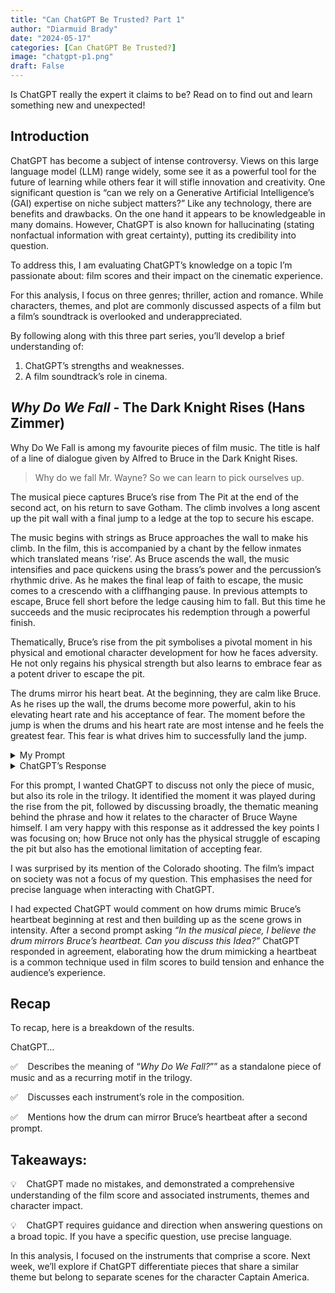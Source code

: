 ```yaml
---
title: "Can ChatGPT Be Trusted? Part 1"
author: "Diarmuid Brady"
date: "2024-05-17"
categories: [Can ChatGPT Be Trusted?]
image: "chatgpt-p1.png"
draft: False
---
```


Is ChatGPT really the expert it claims to be? Read on to find out and learn something new and unexpected!

## **Introduction**

ChatGPT has become a subject of intense controversy. Views on this large language model (LLM) range widely, some see it as a powerful tool for the future of learning while others fear it will stifle innovation and creativity. One significant question is "can we rely on a Generative Artificial Intelligence's (GAI) expertise on niche subject matters?" Like any technology, there are benefits and drawbacks. On the one hand it appears to be knowledgeable in many domains. However, ChatGPT is also known for hallucinating (stating nonfactual information with great certainty), putting its credibility into question. 

To address this, I am evaluating ChatGPT's knowledge on a topic I'm passionate about: film scores and their impact on the cinematic experience. 

For this analysis, I focus on three genres; thriller, action and romance. While characters, themes, and plot are commonly discussed aspects of a film but a film's soundtrack is overlooked and underappreciated.

By following along with this three part series, you'll develop a brief understanding of:

1. ChatGPT's strengths and weaknesses.
2. A film soundtrack's role in cinema.

## *Why Do We Fall* - The Dark Knight Rises (Hans Zimmer)

Why Do We Fall is among my favourite pieces of film music. The title is half of a line of dialogue given by Alfred to Bruce in the Dark Knight Rises.

> Why do we fall Mr. Wayne? So we can learn to pick ourselves up.
> 

The musical piece captures Bruce’s rise from The Pit at the end of the second act, on his return to save Gotham. The climb involves a long ascent up the pit wall with a final jump to a ledge at the top to secure his escape. 

The music begins with strings as Bruce approaches the wall to make his climb. In the film, this is accompanied by a chant by the fellow inmates which translated means ‘rise’. As Bruce ascends the wall, the music intensifies and pace quickens using the brass’s power and the percussion’s rhythmic drive. As he makes the final leap of faith to escape, the music comes to a crescendo with a cliffhanging pause. In previous attempts to escape, Bruce fell short before the ledge causing him to fall. But this time he succeeds and the music reciprocates his redemption through a powerful finish.

Thematically, Bruce’s rise from the pit symbolises a pivotal moment in his physical and emotional character development for how he faces adversity. He not only regains his physical strength but also learns to embrace fear as a potent driver to escape the pit.

The drums mirror his heart beat. At the beginning, they are calm like Bruce. As he rises up the wall, the drums become more powerful, akin to his elevating heart rate and his acceptance of fear. The moment before the jump is when the drums and his heart rate are most intense and he feels the greatest fear. This fear is what drives him to successfully land the jump.

<details>
    <summary>My Prompt</summary>
    *Imagine you are a film score and soundtrack expert who has an undying passion for analysing the meaning behind the music composed for movies and films.*

    *Could you discuss the meaning behind the piece 'Why Do We Fall?' and how Hans Zimmer combines specific musical instruments/sounds to communicate this meaning?*
</details>

<details>
    <summary>ChatGPT’s Response</summary>
    *Absolutely! "Why Do We Fall?" is a powerful piece of music composed by Hans Zimmer for the movie The Dark Knight Rises. It is an instrumental track that plays during some of the most emotional and pivotal moments of the film. Let's explore its meaning and importance.*

    *First, it's essential to note that "Why Do We Fall?" is a recurring motif throughout the entire Dark Knight trilogy. It first appears in Batman Begins during the scene where Bruce Wayne is training to become Batman. This piece of music signifies Bruce's struggle to overcome his fears and become the hero that Gotham needs.*

    *In The Dark Knight Rises, "Why Do We Fall?" takes on a new significance. The film opens with Bruce Wayne broken and defeated, having lost everything he held dear. This track plays during the scene where Bruce is trying to climb out of the prison he's trapped in. The music serves to underscore his struggle to overcome his physical and emotional limitations, and ultimately, his triumph over them. This theme is woven throughout the film, as Bruce Wayne, now physically and emotionally broken, must find a way to rise up and save Gotham once again.*

    *In many ways, "Why Do We Fall?" is the heart of The Dark Knight Rises. It represents the film's central theme of perseverance and the idea that even when we fall, we must get back up and keep fighting. This message is particularly poignant in light of the film's release, which came shortly after the tragic shooting in Aurora, Colorado. The film's message of hope in the face of adversity resonated with audiences, and "Why Do We Fall?" became a rallying cry for those seeking to find meaning in the wake of tragedy.*

    *In conclusion, "Why Do We Fall?" is a powerful piece of music that encapsulates the themes of perseverance and hope that are central to The Dark Knight Rises. Its importance lies not just in its use in the film but also in the way it has become a symbol of resilience and strength for audiences around the world.*
</details> 

For this prompt, I wanted ChatGPT to discuss not only the piece of music, but also its role in the trilogy. It identified the moment it was played during the rise from the pit, followed by discussing broadly, the thematic meaning behind the phrase and how it relates to the character of Bruce Wayne himself. I am very happy with this response as it addressed the key points I was focusing on; how Bruce not only has the physical struggle of escaping the pit but also has the emotional limitation of accepting fear. 

I was surprised by its mention of the Colorado shooting. The film’s impact on society was not a focus of my question. This emphasises the need for precise language when interacting with ChatGPT.

I had expected ChatGPT would comment on how drums mimic Bruce’s heartbeat beginning at rest and then building up as the scene grows in intensity. After a second prompt asking *“In the musical piece, I believe the drum mirrors Bruce’s heartbeat. Can you discuss this Idea?”* ChatGPT responded in agreement, elaborating how the drum mimicking a heartbeat is a common technique used in film scores to build tension and enhance the audience’s experience.

## Recap
To recap, here is a breakdown of the results.

ChatGPT...

✅\ \ \ \ Describes the meaning of "*Why Do We Fall?*"" as a standalone piece of music and as a recurring motif in the trilogy.

✅\ \ \ \ Discusses each instrument's role in the composition.

✅\ \ \ \ Mentions how the drum can mirror Bruce's heartbeat after a second prompt.

## Takeaways:

💡\ \ \ \ ChatGPT made no mistakes, and demonstrated a comprehensive understanding of the film score and associated instruments, themes and character impact.

💡\ \ \ \ ChatGPT requires guidance and direction when answering questions on a broad topic. If you have a specific question, use precise language.

In this analysis, I focused on the instruments that comprise a score. Next week, we’ll explore if ChatGPT differentiate pieces that share a similar theme but belong to separate scenes for the character Captain America.
